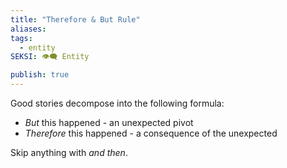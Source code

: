 ```yaml
---
title: "Therefore & But Rule"
aliases: 
tags:
  - entity
SEKSI: 👁️‍🗨️ Entity

publish: true
---
```



Good stories decompose into the following formula:

- _But_ this happened - an unexpected pivot
- _Therefore_ this happened - a consequence of the unexpected

Skip anything with _and then_.
